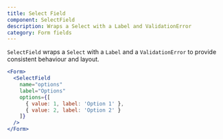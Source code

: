 ```yaml
---
title: Select Field
component: SelectField
description: Wraps a Select with a Label and ValidationError
category: Form fields
---
```


`SelectField` wraps a `Select` with a `Label` and a `ValidationError` to provide consistent behaviour and layout.

```jsx preview
<Form>
  <SelectField
    name="options"
    label="Options"
    options={[
      { value: 1, label: 'Option 1' },
      { value: 2, label: 'Option 2' }
    ]}
  />
</Form>
```
